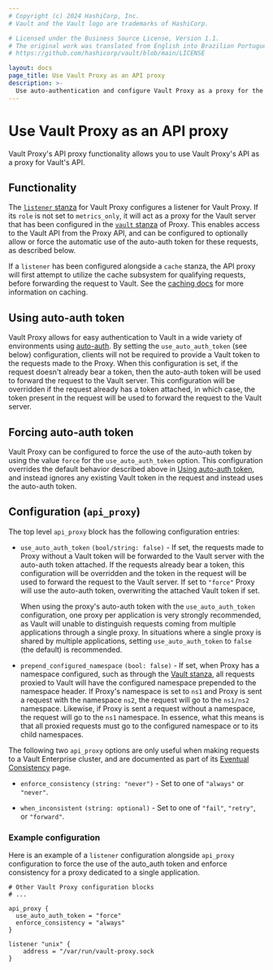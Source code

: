 ```yaml
---
# Copyright (c) 2024 HashiCorp, Inc.
# Vault and the Vault logo are trademarks of HashiCorp.

# Licensed under the Business Source License, Version 1.1.
# The original work was translated from English into Brazilian Portuguese.
# https://github.com/hashicorp/vault/blob/main/LICENSE

layout: docs
page_title: Use Vault Proxy as an API proxy
description: >-
  Use auto-authentication and configure Vault Proxy as a proxy for the Vault API.
---
```


# Use Vault Proxy as an API proxy

Vault Proxy's API proxy functionality allows you to use Vault Proxy's API as a proxy
for Vault's API.

## Functionality

The [`listener` stanza](/vault/docs/agent-and-proxy/proxy#listener-stanza) for Vault Proxy configures a listener for Vault Proxy. If
its `role` is not set to `metrics_only`, it will act as a proxy for the Vault server that
has been configured in the [`vault` stanza](/vault/docs/agent-and-proxy/proxy#vault-stanza) of Proxy. This enables access to the Vault
API from the Proxy API, and can be configured to optionally allow or force the automatic use of
the auto-auth token for these requests, as described below.

If a `listener` has been configured alongside a `cache` stanza, the API proxy will
first attempt to utilize the cache subsystem for qualifying requests, before forwarding the
request to Vault. See the [caching docs](/vault/docs/agent-and-proxy/proxy/caching) for more information on caching.

## Using auto-auth token

Vault Proxy allows for easy authentication to Vault in a wide variety of
environments using [auto-auth](/vault/docs/agent-and-proxy/autoauth). By setting the
`use_auto_auth_token` (see below) configuration, clients will not be required
to provide a Vault token to the requests made to the Proxy. When this
configuration is set, if the request doesn't already bear a token, then the
auto-auth token will be used to forward the request to the Vault server. This
configuration will be overridden if the request already has a token attached,
in which case, the token present in the request will be used to forward the
request to the Vault server.

## Forcing auto-auth token

Vault Proxy can be configured to force the use of the auto-auth token by using
the value `force` for the `use_auto_auth_token` option. This configuration
overrides the default behavior described above in [Using auto-auth
token](/vault/docs/agent-and-proxy/proxy/apiproxy#using-auto-auth-token), and instead ignores any
existing Vault token in the request and instead uses the auto-auth token.


## Configuration (`api_proxy`)

The top level `api_proxy` block has the following configuration entries:

- `use_auto_auth_token` `(bool/string: false)` - If set, the requests made to Proxy
without a Vault token will be forwarded to the Vault server with the
auto-auth token attached. If the requests already bear a token, this
configuration will be overridden and the token in the request will be used to
forward the request to the Vault server. If set to `"force"` Proxy will use the
auto-auth token, overwriting the attached Vault token if set.

  <Highlight>

  When using the proxy's auto-auth token with the `use_auto_auth_token`
  configuration, one proxy per application is very strongly recommended, as Vault will
  unable to distinguish requests coming from multiple applications through a single proxy.
  In situations where a single proxy is shared by multiple applications, setting `use_auto_auth_token`
  to `false` (the default) is recommended.

  </Highlight>

- `prepend_configured_namespace` `(bool: false)` - If set, when Proxy has a
  namespace configured, such as through the
  [Vault stanza](/vault/docs/agent-and-proxy/proxy#vault-stanza), all requests
  proxied to Vault will have the configured namespace prepended to the namespace
  header. If Proxy's namespace is set to `ns1` and Proxy is sent a request with the
  namespace `ns2`, the request will go to the `ns1/ns2` namespace. Likewise, if Proxy
  is sent a request without a namespace, the request will go to the `ns1` namespace.
  In essence, what this means is that all proxied requests must go to the configured
  namespace or to its child namespaces.

The following two `api_proxy` options are only useful when making requests to a Vault
Enterprise cluster, and are documented as part of its
[Eventual Consistency](/vault/docs/enterprise/consistency#vault-proxy-and-consistency-headers)
page.

- `enforce_consistency` `(string: "never")` - Set to one of `"always"`
or `"never"`.

- `when_inconsistent` `(string: optional)` - Set to one of `"fail"`, `"retry"`,
or `"forward"`.

### Example configuration

Here is an example of a `listener` configuration alongside `api_proxy` configuration to force the use of the auto_auth token
and enforce consistency for a proxy dedicated to a single application.

```hcl
# Other Vault Proxy configuration blocks
# ...

api_proxy {
  use_auto_auth_token = "force"
  enforce_consistency = "always"
}

listener "unix" {
    address = "/var/run/vault-proxy.sock
}
```
